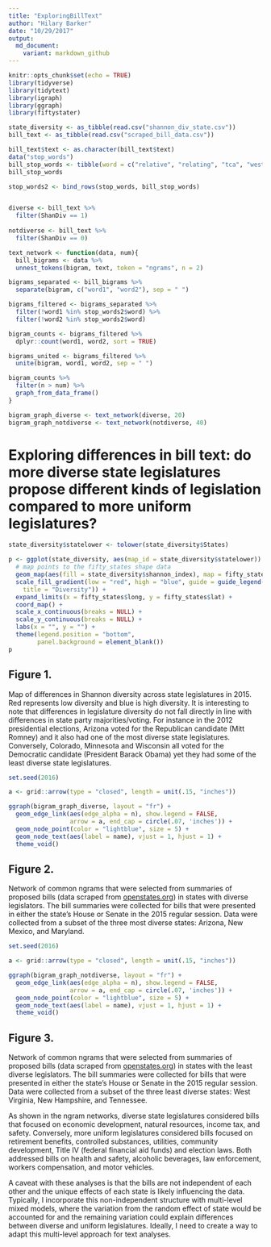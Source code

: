 ```yaml
---
title: "ExploringBillText"
author: "Hilary Barker"
date: "10/29/2017"
output:
  md_document:
    variant: markdown_github
---
```


```r
knitr::opts_chunk$set(echo = TRUE)
library(tidyverse)
library(tidytext)
library(igraph)
library(ggraph)
library(fiftystater)

state_diversity <- as_tibble(read.csv("shannon_div_state.csv"))
bill_text <- as_tibble(read.csv("scraped_bill_data.csv"))

bill_text$text <- as.character(bill_text$text) 
data("stop_words")
bill_stop_words <- tibble(word = c("relative", "relating", "tca", "west", "virginia", "tennessee", "new", "mexico", "maryland", "hampshire", "arizona"), lexicon = "Bill")
bill_stop_words

stop_words2 <- bind_rows(stop_words, bill_stop_words)


diverse <- bill_text %>% 
  filter(ShanDiv == 1)
  
notdiverse <- bill_text %>% 
  filter(ShanDiv == 0)

text_network <- function(data, num){
  bill_bigrams <- data %>% 
  unnest_tokens(bigram, text, token = "ngrams", n = 2) 

bigrams_separated <- bill_bigrams %>%
  separate(bigram, c("word1", "word2"), sep = " ")

bigrams_filtered <- bigrams_separated %>%
  filter(!word1 %in% stop_words2$word) %>%
  filter(!word2 %in% stop_words2$word)

bigram_counts <- bigrams_filtered %>% 
  dplyr::count(word1, word2, sort = TRUE)

bigrams_united <- bigrams_filtered %>%
  unite(bigram, word1, word2, sep = " ")

bigram_counts %>%
  filter(n > num) %>%
  graph_from_data_frame()
}

bigram_graph_diverse <- text_network(diverse, 20)
bigram_graph_notdiverse <- text_network(notdiverse, 40)

```

# Exploring differences in bill text: do more diverse state legislatures propose different kinds of legislation compared to more uniform legislatures?

```r

state_diversity$statelower <- tolower(state_diversity$States)

p <- ggplot(state_diversity, aes(map_id = state_diversity$statelower)) + 
  # map points to the fifty_states shape data
  geom_map(aes(fill = state_diversity$shannon_index), map = fifty_states) + 
  scale_fill_gradient(low = "red", high = "blue", guide = guide_legend(
    title = "Diversity")) +
  expand_limits(x = fifty_states$long, y = fifty_states$lat) +
  coord_map() +
  scale_x_continuous(breaks = NULL) + 
  scale_y_continuous(breaks = NULL) +
  labs(x = "", y = "") +
  theme(legend.position = "bottom", 
        panel.background = element_blank())
p

```

## Figure 1.

Map of differences in Shannon diversity across state legislatures in 2015. Red represents low diversity and blue is high diversity. It is interesting to note that differences in legislature diversity do not fall directly in line with differences in state party majorities/voting. For instance in the 2012 presidential elections, Arizona voted for the Republican candidate (Mitt Romney) and it also had one of the most diverse state legislatures. Conversely, Colorado, Minnesota and Wisconsin all voted for the Democratic candidate (President Barack Obama) yet they had some of the least diverse state legislatures.

```r
set.seed(2016)

a <- grid::arrow(type = "closed", length = unit(.15, "inches"))

ggraph(bigram_graph_diverse, layout = "fr") +
  geom_edge_link(aes(edge_alpha = n), show.legend = FALSE,
                 arrow = a, end_cap = circle(.07, 'inches')) +
  geom_node_point(color = "lightblue", size = 5) +
  geom_node_text(aes(label = name), vjust = 1, hjust = 1) +
  theme_void()

```

## Figure 2.

Network of common ngrams that were selected from summaries of proposed bills (data scraped from [openstates.org](https://openstates.org/)) in states with diverse legislators. The bill summaries were collected for bills that were presented in either the state's House or Senate in the 2015 regular session. Data were collected from a subset of the three most diverse states: Arizona, New Mexico, and Maryland.


```r
set.seed(2016)

a <- grid::arrow(type = "closed", length = unit(.15, "inches"))

ggraph(bigram_graph_notdiverse, layout = "fr") +
  geom_edge_link(aes(edge_alpha = n), show.legend = FALSE,
                 arrow = a, end_cap = circle(.07, 'inches')) +
  geom_node_point(color = "lightblue", size = 5) +
  geom_node_text(aes(label = name), vjust = 1, hjust = 1) +
  theme_void()

```

## Figure 3.

Network of common ngrams that were selected from summaries of proposed bills (data scraped from [openstates.org](https://openstates.org/)) in states with the least diverse legislators. The bill summaries were collected for bills that were presented in either the state's House or Senate in the 2015 regular session. Data were collected from a subset of the three least diverse states: West Virginia, New Hampshire, and Tennessee.

As shown in the ngram networks, diverse state legislatures considered bills that focused on economic development, natural resources, income tax, and safety. Conversely, more uniform legislatures considered bills focused on retirement benefits, controlled substances, utilities, community development, Title IV (federal financial aid funds) and election laws. Both addressed bills on health and safety, alcoholic beverages, law enforcement, workers compensation, and motor vehicles.

A caveat with these analyses is that the bills are not independent of each other and the unique effects of each state is likely influencing the data. Typically, I incorporate this non-independent structure with multi-level mixed models, where the variation from the random effect of state would be accounted for and the remaining variation could explain differences between diverse and uniform legislatures. Ideally, I need to create a way to adapt this multi-level approach for text analyses. 

